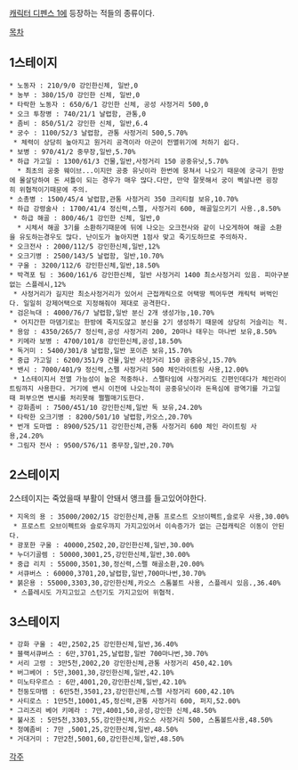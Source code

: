 [[캐릭터 디펜스 1]]에 등장하는 적들의 종류이다.

[[목차]]
== 1스테이지 ==
 * 노동자 : 210/9/0 강인한신체, 일반,0
 * 농부 : 380/15/0 강인한 신체, 일반,0
 * 타락한 노동자 : 650/6/1 강인한 신체, 공성 사정거리 500,0
 * 오크 투창병 : 740/21/1 날렵함, 관통,0
 * 좀비 : 850/51/2 강인한 신체, 일반,6.4
 * 궁수 : 1100/52/3 날렵함, 관통 사정거리 500,5.70%
  * 체력이 상당히 높아지고 원거리 공격이라 아군이 전멸위기에 처하기 쉽다.
 * 보병 : 970/41/2 중무장,일반,5.70%
 * 하급 가고일 : 1300/61/3 건물,일반,사정거리 150 공중유닛,5.70%
   * 최초의 공중 웨이브...이지만 공중 유닛이라 한번에 뭉쳐서 나오기 때문에 궁극기 한방에 몰살당하여 돈 셔틀이 되는 경우가 매우 많다.다만, 만약 잘못해서 궁이 삑살나면 굉장히 위협적이기때문에 주의.
 * 소총병 : 1500/45/4 날렵함,관통 사정거리 350 크리티컬 보유,10.70%
 * 하급 강령술사 : 1700/41/4 정신력,스펠, 사정거리 600, 해골일으키기 사용.,8.50%
  * 하급 해골 : 800/46/1 강인한 신체, 일반,0
   * 시체서 해골 3기를 소환하기때문에 뒤에 나오는 오크전사와 같이 나오게하여 해골 소환을 유도하는경우도 많다. 난이도가 높아지면 1점사 맞고 죽기도하므로 주의하자.
 * 오크전사 : 2000/112/5 강인한신체,일반,12%
 * 오크기병 : 2500/143/5 날렵함, 일반,10.70%
 * 구울 : 3200/112/6 강인한신체,일반,18.50%
 * 박격포 팀 : 3600/161/6 강인한신체, 일반 사정거리 1400 최소사정거리 있음. 피아구분없는 스플레시,12%
  * 사정거리가 길지만 최소사정거리가 있어서 근접캐릭으로 어택땅 찍어두면 캐릭턱 버벅인다. 일일히 강제어택으로 지정해줘야 제대로 공격한다.
 * 검은늑대 : 4000/76/7 날렵함,일반 분신 2개 생성가능,10.70%
  * 어지간한 마뎀기로는 한방에 죽지도않고 분신을 2기 생성하기 때문에 상당히 거슬리는 적.
 * 용암 : 4350/265/7 정신력,공성 사정거리 200, 20마나 태우는 마나번 보유,8.50%
 * 키메라 보병 : 4700/101/8 강인한신체,공성,18.50%
 * 독거미 : 5400/301/8 날렵함,일반 포이즌 보유,15.70%
 * 중급 가고일 : 6200/351/9 건물,일반 사정거리 150 공중유닛,15.70%
 * 밴시 : 7000/401/9 정신력,스펠 사정거리 500 체인라이트링 사용,12.00%
  * 1스테이지서 전멸 가능성이 높은 적중하나. 스펠타임에 사정거리도 긴편인데다가 체인라이트링까지 사용한다. 거기에 밴시 이전에 나오는적이 공중유닛이라 돈욕심에 광역기를 가고일때 퍼부으면 밴시를 처리못해 쩔쩔매기도한다.
 * 강화좀비 : 7500/451/10 강인한신체,일반 독 보유,24.20%
 * 타락한 오크기병 : 8200/501/10 날렵함,카오스,20.70%
 * 번개 도마뱁 : 8900/525/11 강인한신체,관통 사정거리 600 체인 라이트링 사용,24.20%
 * 그림자 전사 : 9500/576/11 중무장,일반,20.70%

== 2스테이지 ==
2스테이지는 죽었을때 부활이 안돼서 앵크를 들고있어야한다. 
 * 지옥의 용 : 35000/2002/15 강인한신체,관통 프로스트 오브이펙트,슬로우 사용,30.00%
  * 프로스트 오브이펙트와 슬로우까지 가지고있어서 이속증가가 없는 근접캐릭은 이동이 안된다.
 * 광포한 구울 : 40000,2502,20,강인한신체,일반,30.00%
 * 누더기골렘 : 50000,3001,25,강인한신체,일반,30.00%
 * 중급 리치 : 55000,3501,30,정신력,스펠 해골소환,20.00%
 * 서큐버스 : 60000,3701,20,날렵함,일반,700마나번,30.70%
 * 붉은용 : 55000,3303,30,강인한신체,카오스 스톰볼트 사용, 스플레시 있음.,36.40%
  * 스플레시도 가지고있고 스턴기도 가지고있어 위협적.

== 3스테이지 ==
 * 강화 구울 : 4만,2502,25 강인한신체,일반,36.40%
 * 블랙서큐버스 : 6만,3701,25,날렵함,일반 700마나번,30.70%
 * 서리 고령 : 3만5천,2002,20 강인한신체,관통 사정거리 450,42.10%
 * 버그베어 : 5만,3001,30,강인한신체,일반,42.10%
 * 미노타우르스 : 6만,4001,20,강인한신체,일반,42.10%
 * 천둥도마뱀 : 6만5천,3501,23,강인한신체,스펠 사정거리 600,42.10%
 * 사티로스 : 1만5천,10001,45,정신력,관통 사정거리 600, 퍼지,52.00%
 * 그리즈리 베어 키메라 : 7만,4001,50,공성,강인한 신체,48.50%
 * 불사조 : 5만5천,3303,55,강인한신체,카오스 사정거리 500, 스톰볼트사용,48.50%
 * 정예좀비 : 7만 ,5001,25,강인한신체,일반,48.50%
 * 거대거미 : 7만2천,5001,60,강인한신체,일반,48.50%

[[각주]]

